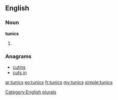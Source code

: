 ==English==

===Noun===
'''tunics'''

# {{plural of|[[tunic]]}}

===Anagrams===
* [[cutins#English|cutins]]
* [[cuts in#English|cuts in]]

[[Category:English plurals]]

[[ar:tunics]]
[[eo:tunics]]
[[fr:tunics]]
[[my:tunics]]
[[simple:tunics]]